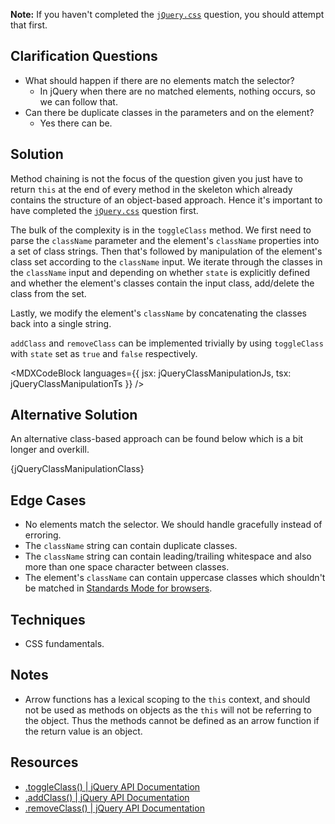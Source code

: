 

**Note:** If you haven't completed the [`jQuery.css`](/questions/javascript/jquery-css) question, you should attempt that first.

## Clarification Questions

- What should happen if there are no elements match the selector?
  - In jQuery when there are no matched elements, nothing occurs, so we can follow that.
- Can there be duplicate classes in the parameters and on the element?
  - Yes there can be.

## Solution

Method chaining is not the focus of the question given you just have to return `this` at the end of every method in the skeleton which already contains the structure of an object-based approach. Hence it's important to have completed the [`jQuery.css`](/questions/javascript/jquery-css) question first.

The bulk of the complexity is in the `toggleClass` method. We first need to parse the `className` parameter and the element's `className` properties into a set of class strings. Then that's followed by manipulation of the element's class set according to the `className` input. We iterate through the classes in the `className` input and depending on whether `state` is explicitly defined and whether the element's classes contain the input class, add/delete the class from the set.

Lastly, we modify the element's `className` by concatenating the classes back into a single string.

`addClass` and `removeClass` can be implemented trivially by using `toggleClass` with `state` set as `true` and `false` respectively.

<MDXCodeBlock
  languages={{ jsx: jQueryClassManipulationJs, tsx: jQueryClassManipulationTs }}
/>

## Alternative Solution

An alternative class-based approach can be found below which is a bit longer and overkill.

<MDXCodeBlock>{jQueryClassManipulationClass}</MDXCodeBlock>

## Edge Cases

- No elements match the selector. We should handle gracefully instead of erroring.
- The `className` string can contain duplicate classes.
- The `className` string can contain leading/trailing whitespace and also more than one space character between classes.
- The element's `className` can contain uppercase classes which shouldn't be matched in [Standards Mode for browsers](https://developer.mozilla.org/en-US/docs/Web/HTML/Quirks_Mode_and_Standards_Mode).

## Techniques

- CSS fundamentals.

## Notes

- Arrow functions has a lexical scoping to the `this` context, and should not be used as methods on objects as the `this` will not be referring to the object. Thus the methods cannot be defined as an arrow function if the return value is an object.

## Resources

- [.toggleClass() | jQuery API Documentation](https://api.jquery.com/toggleClass/)
- [.addClass() | jQuery API Documentation](https://api.jquery.com/addClass/)
- [.removeClass() | jQuery API Documentation](https://api.jquery.com/removeClass/)
